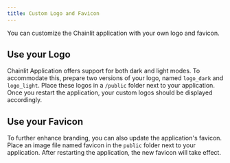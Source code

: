 ```yaml
---
title: Custom Logo and Favicon
---
```


You can customize the Chainlit application with your own logo and favicon.

## Use your Logo

Chainlit Application offers support for both dark and light modes. To accommodate this, prepare two versions of your logo, named `logo_dark` and `logo_light`. Place these logos in a `/public` folder next to your application. Once you restart the application, your custom logos should be displayed accordingly.

## Use your Favicon

To further enhance branding, you can also update the application's favicon. Place an image file named favicon in the `public` folder next to your application. After restarting the application, the new favicon will take effect.
